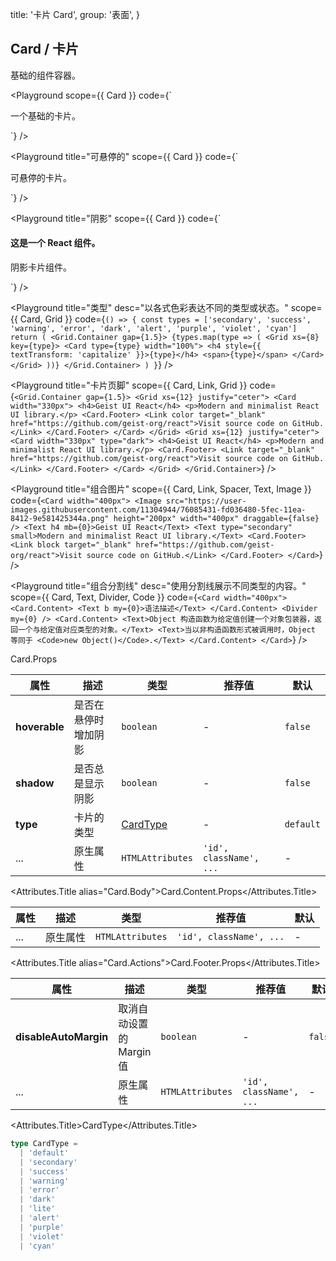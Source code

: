 
  title: '卡片 Card',
  group: '表面',
}

## Card / 卡片

基础的组件容器。

<Playground
  scope={{ Card }}
  code={`
<Card>
  <p>一个基础的卡片。</p>
</Card>
`}
/>

<Playground
  title="可悬停的"
  scope={{ Card }}
  code={`
<Card hoverable>
  <p>可悬停的卡片。</p>
</Card>
`}
/>

<Playground
  title="阴影"
  scope={{ Card }}
  code={`
<Card shadow>
  <h4>这是一个 React 组件。</h4>
  <p>阴影卡片组件。</p>
</Card>
`}
/>

<Playground
  title="类型"
  desc="以各式色彩表达不同的类型或状态。"
  scope={{ Card, Grid }}
  code={`
() => {
  const types = ['secondary', 'success', 'warning', 'error', 'dark', 'alert', 'purple', 'violet', 'cyan']
  return (
    <Grid.Container gap={1.5}>
      {types.map(type => (
        <Grid xs={8} key={type}>
          <Card type={type} width="100%">
            <h4 style={{ textTransform: 'capitalize' }}>{type}</h4>
            <span>{type}</span>
          </Card>
        </Grid>
      ))}
    </Grid.Container>
  )
}
`}
/>

<Playground
  title="卡片页脚"
  scope={{ Card, Link, Grid }}
  code={`
<Grid.Container gap={1.5}>
  <Grid xs={12} justify="ceter">
    <Card width="330px">
      <h4>Geist UI React</h4>
      <p>Modern and minimalist React UI library.</p>
      <Card.Footer>
        <Link color target="_blank" href="https://github.com/geist-org/react">Visit source code on GitHub.</Link>
      </Card.Footer>
    </Card>
  </Grid>
  <Grid xs={12} justify="ceter">
    <Card width="330px" type="dark">
      <h4>Geist UI React</h4>
      <p>Modern and minimalist React UI library.</p>
      <Card.Footer>
        <Link target="_blank" href="https://github.com/geist-org/react">Visit source code on GitHub.</Link>
      </Card.Footer>
    </Card>
  </Grid>
</Grid.Container>
`}
/>

<Playground
  title="组合图片"
  scope={{ Card, Link, Spacer, Text, Image }}
  code={`
<Card width="400px">
  <Image src="https://user-images.githubusercontent.com/11304944/76085431-fd036480-5fec-11ea-8412-9e581425344a.png"
   height="200px" width="400px" draggable={false} />
  <Text h4 mb={0}>Geist UI React</Text>
  <Text type="secondary" small>Modern and minimalist React UI library.</Text>
  <Card.Footer>
    <Link block target="_blank" href="https://github.com/geist-org/react">Visit source code on GitHub.</Link>
  </Card.Footer>
</Card>
`}
/>

<Playground
  title="组合分割线"
  desc="使用分割线展示不同类型的内容。"
  scope={{ Card, Text, Divider, Code }}
  code={`
<Card width="400px">
  <Card.Content>
    <Text b my={0}>语法描述</Text>
  </Card.Content>
  <Divider my={0} />
  <Card.Content>
    <Text>Object 构造函数为给定值创建一个对象包装器，返回一个与给定值对应类型的对象。</Text>
    <Text>当以非构造函数形式被调用时，Object 等同于 <Code>new Object()</Code>.</Text>
  </Card.Content>
</Card>
`}
/>

<Attributes edit="/pages/zh-cn/components/card.mdx">
<Attributes.Title>Card.Props</Attributes.Title>

| 属性          | 描述                 | 类型                  | 推荐值                  | 默认      |
| ------------- | -------------------- | --------------------- | ----------------------- | --------- |
| **hoverable** | 是否在悬停时增加阴影 | `boolean`             | -                       | `false`   |
| **shadow**    | 是否总是显示阴影     | `boolean`             | -                       | `false`   |
| **type**      | 卡片的类型           | [CardType](#cardtype) | -                       | `default` |
| ...           | 原生属性             | `HTMLAttributes`      | `'id', className', ...` | -         |

<Attributes.Title alias="Card.Body">Card.Content.Props</Attributes.Title>

| 属性 | 描述     | 类型             | 推荐值                  | 默认 |
| ---- | -------- | ---------------- | ----------------------- | ---- |
| ...  | 原生属性 | `HTMLAttributes` | `'id', className', ...` | -    |

<Attributes.Title alias="Card.Actions">Card.Footer.Props</Attributes.Title>

| 属性                  | 描述                     | 类型             | 推荐值                  | 默认    |
| --------------------- | ------------------------ | ---------------- | ----------------------- | ------- |
| **disableAutoMargin** | 取消自动设置的 Margin 值 | `boolean`        | -                       | `false` |
| ...                   | 原生属性                 | `HTMLAttributes` | `'id', className', ...` | -       |

<Attributes.Title>CardType</Attributes.Title>

```ts
type CardType =
  | 'default'
  | 'secondary'
  | 'success'
  | 'warning'
  | 'error'
  | 'dark'
  | 'lite'
  | 'alert'
  | 'purple'
  | 'violet'
  | 'cyan'
```

</Attributes>

